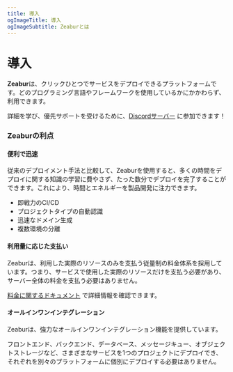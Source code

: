 ```yaml
---
title: 導入
ogImageTitle: 導入
ogImageSubtitle: Zeaburとは
---
```



# 導入

**Zeabur**は、クリックひとつでサービスをデプロイできるプラットフォームです。どのプログラミング言語やフレームワークを使用しているかにかかわらず、利用できます。


詳細を学び、優先サポートを受けるために、[Discordサーバー](https://discord.gg/DrdGCvXEyY) に参加できます！

### Zeaburの利点

#### 便利で迅速

従来のデプロイメント手法と比較して、Zeaburを使用すると、多くの時間をデプロイに関する知識の学習に費やさず、たった数分でデプロイを完了することができます。これにより、時間とエネルギーを製品開発に注力できます。

- 即戦力のCI/CD
- プロジェクトタイプの自動認識
- 迅速なドメイン生成
- 複数環境の分離

#### 利用量に応じた支払い

Zeaburは、利用した実際のリソースのみを支払う従量制の料金体系を採用しています。つまり、サービスで使用した実際のリソースだけを支払う必要があり、サーバー全体の料金を支払う必要はありません。

[料金に関するドキュメント](/en-US/billing/pricing) で詳細情報を確認できます。

#### オールインワンインテグレーション

Zeaburは、強力なオールインワンインテグレーション機能を提供しています。

フロントエンド、バックエンド、データベース、メッセージキュー、オブジェクトストレージなど、さまざまなサービスを1つのプロジェクトにデプロイでき、それぞれを別々のプラットフォームに個別にデプロイする必要はありません。